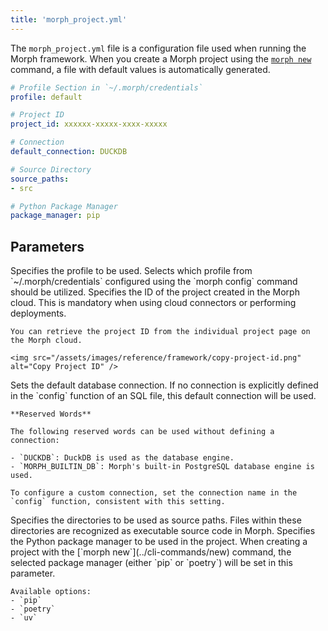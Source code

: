 ```yaml
---
title: 'morph_project.yml'
---
```


The `morph_project.yml` file is a configuration file used when running the Morph framework. When you create a Morph project using the [`morph new`](../cli-commands/new) command, a file with default values is automatically generated.

```yaml
# Profile Section in `~/.morph/credentials`
profile: default

# Project ID
project_id: xxxxxx-xxxxx-xxxx-xxxxx

# Connection
default_connection: DUCKDB

# Source Directory
source_paths:
- src

# Python Package Manager
package_manager: pip
```

## Parameters

<ParamField body="profile" type="string" default="default">
    Specifies the profile to be used. Selects which profile from `~/.morph/credentials` configured using the `morph config` command should be utilized.
</ParamField>

<ParamField body="project_id" type="string" default="null">
    Specifies the ID of the project created in the Morph cloud. This is mandatory when using cloud connectors or performing deployments.

    You can retrieve the project ID from the individual project page on the Morph cloud.

    <img src="/assets/images/reference/framework/copy-project-id.png" alt="Copy Project ID" />
</ParamField>

<ParamField body="default_connection" type="string" default="DUCKDB">
    Sets the default database connection. If no connection is explicitly defined in the `config` function of an SQL file, this default connection will be used.

    **Reserved Words**

    The following reserved words can be used without defining a connection:

    - `DUCKDB`: DuckDB is used as the database engine.
    - `MORPH_BUILTIN_DB`: Morph's built-in PostgreSQL database engine is used.

    To configure a custom connection, set the connection name in the `config` function, consistent with this setting.
</ParamField>

<ParamField body="source_paths" type="string" default="src">
    Specifies the directories to be used as source paths. Files within these directories are recognized as executable source code in Morph.
</ParamField>

<ParamField body="package_manager" type="string" default="pip">
    Specifies the Python package manager to be used in the project.
    When creating a project with the [`morph new`](../cli-commands/new) command, the selected package manager (either `pip` or `poetry`) will be set in this parameter.

    Available options:
    - `pip`
    - `poetry`
    - `uv`
</ParamField>